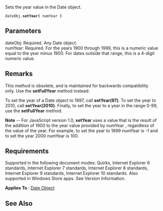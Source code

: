 Sets the year value in the Date object.

 dateObj.'''setYear(''' numYear ''')'''

==Parameters==
; dateObj: Required. Any Date object.
; numYear: Required. For the years 1900 through 1999, this is a numeric value equal to the year minus 1900. For dates outside that range, this is a 4-digit numeric value.

==Remarks==
This method is obsolete, and is maintained for backwards compatibility only. Use the '''setFullYear''' method instead.

To set the year of a Date object to 1997, call '''setYear(97)'''. To set the year to 2010, call '''setYear(2010)'''. Finally, to set the year to a year in the range 0-99, use the '''setFullYear''' method.

'''Note''' -- For JavaScript version 1.0, '''setYear''' uses a value that is the result of the addition of 1900 to the year value provided by numYear , regardless of the value of the year. For example, to set the year to 1899 numYear is -1 and to set the year 2000 numYear is 100.


==Requirements==
Supported in the following document modes: Quirks, Internet Explorer 6 standards, Internet Explorer 7 standards, Internet Explorer 8 standards, Internet Explorer 9 standards, Internet Explorer 10 standards. Also supported in Windows Store apps. See Version Information.

'''Applies To''' : [[Objects/Date|Date Object]]


==See Also==

              

              

              

              

              
